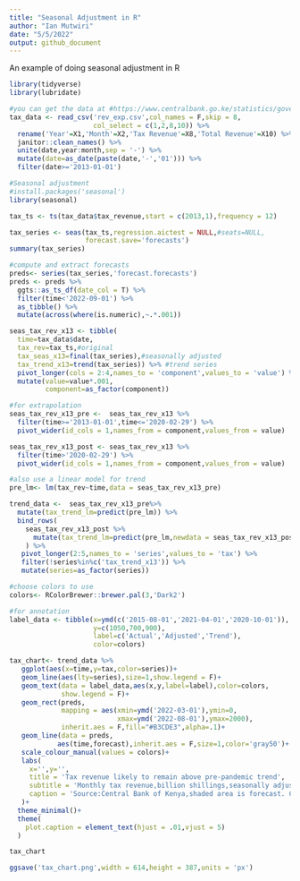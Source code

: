 ---
title: "Seasonal Adjustment in R"
author: "Ian Mutwiri"
date: "5/5/2022"
output: github_document
---

An example of doing seasonal adjustment in R
```{r}
library(tidyverse)
library(lubridate)

#you can get the data at #https://www.centralbank.go.ke/statistics/government-finance-statistics/
tax_data <- read_csv('rev_exp.csv',col_names = F,skip = 8,
                     col_select = c(1,2,8,10)) %>% 
  rename('Year'=X1,'Month'=X2,'Tax Revenue'=X8,'Total Revenue'=X10) %>% 
  janitor::clean_names() %>% 
  unite(date,year:month,sep = '-') %>% 
  mutate(date=as_date(paste(date,'-','01'))) %>% 
  filter(date>='2013-01-01')
```

```{r}
#Seasonal adjustment
#install.packages('seasonal')
library(seasonal)

tax_ts <- ts(tax_data$tax_revenue,start = c(2013,1),frequency = 12)

tax_series <- seas(tax_ts,regression.aictest = NULL,#seats=NULL,
                   forecast.save='forecasts')
summary(tax_series)
```


```{r}
#compute and extract forecasts
preds<- series(tax_series,'forecast.forecasts')
preds <- preds %>% 
  ggts::as_ts_df(date_col = T) %>% 
  filter(time<'2022-09-01') %>% 
  as_tibble() %>% 
  mutate(across(where(is.numeric),~.*.001))


```


```{r}
seas_tax_rev_x13 <- tibble(
  time=tax_data$date,
  tax_rev=tax_ts,#original
  tax_seas_x13=final(tax_series),#seasonally adjusted
  tax_trend_x13=trend(tax_series)) %>% #trend series
  pivot_longer(cols = 2:4,names_to = 'component',values_to = 'value') %>% 
  mutate(value=value*.001,
         component=as_factor(component))
```


```{r}
#for extrapolation
seas_tax_rev_x13_pre <-  seas_tax_rev_x13 %>% 
  filter(time>='2013-01-01',time<='2020-02-29') %>% 
  pivot_wider(id_cols = 1,names_from = component,values_from = value)

seas_tax_rev_x13_post <- seas_tax_rev_x13 %>% 
  filter(time>'2020-02-29') %>% 
  pivot_wider(id_cols = 1,names_from = component,values_from = value)
```


```{r}
#also use a linear model for trend
pre_lm<- lm(tax_rev~time,data = seas_tax_rev_x13_pre)

```


```{r}
trend_data <-  seas_tax_rev_x13_pre%>% 
  mutate(tax_trend_lm=predict(pre_lm)) %>% 
  bind_rows(
    seas_tax_rev_x13_post %>% 
      mutate(tax_trend_lm=predict(pre_lm,newdata = seas_tax_rev_x13_post))
    ) %>% 
   pivot_longer(2:5,names_to = 'series',values_to = 'tax') %>% 
   filter(!series%in%c('tax_trend_x13')) %>% 
   mutate(series=as_factor(series)) 
```


```{r}
#choose colors to use 
colors<- RColorBrewer::brewer.pal(3,'Dark2')
```


```{r}
#for annotation
label_data <- tibble(x=ymd(c('2015-08-01','2021-04-01','2020-10-01')),
                     y=c(1050,700,900),
                     label=c('Actual','Adjusted','Trend'),
                     color=colors)
```


```{r}
tax_chart<- trend_data %>% 
   ggplot(aes(x=time,y=tax,color=series))+
   geom_line(aes(lty=series),size=1,show.legend = F)+
   geom_text(data = label_data,aes(x,y,label=label),color=colors,
             show.legend = F)+
   geom_rect(preds,
             mapping = aes(xmin=ymd('2022-03-01'),ymin=0,
                           xmax=ymd('2022-08-01'),ymax=2000),
             inherit.aes = F,fill="#B3CDE3",alpha=.1)+
   geom_line(data = preds,
            aes(time,forecast),inherit.aes = F,size=1,color='gray50')+
   scale_colour_manual(values = colors)+
   labs(
     x='',y='',
     title = 'Tax revenue likely to remain above pre-pandemic trend',
     subtitle = 'Monthly tax revenue,billion shillings,seasonally adjusted through Feb 2022',
     caption = 'Source:Central Bank of Kenya,shaded area is forecast. Chart by @mutwiri_ian\nX13-ARIMA-SEATS adjustment'
   )+
  theme_minimal()+
  theme(
    plot.caption = element_text(hjust = .01,vjust = 5)
  )

tax_chart
```


```{r}
ggsave('tax_chart.png',width = 614,height = 387,units = 'px')

```


```{r}
```


```{r}
```


